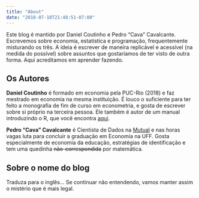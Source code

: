 ```yaml
---
title: "About"
date: "2018-07-18T21:48:51-07:00"
---
```


Este blog é mantido por Daniel Coutinho e Pedro "Cava" Cavalcante. Escrevemos sobre economia, estatística e programação, frequentemente misturando os três. A ideia é escrever de maneira replicável e acessível (na medida do possível) sobre assuntos que gostaríamos de ter visto de outra forma. Aqui acreditamos em aprender fazendo.

## Os Autores

**Daniel Coutinho** é formado em economia pela PUC-Rio (2018) e faz mestrado em economia na mesma instituição. É louco o suficiente para ter feito a monografia de fim de curso em econometria, e gosta de escrever sobre si próprio na terceira pessoa. Ele também é autor de um manual introduzindo o R, que você encontra [aqui](https://danmrc.github.io/R-para-Economistas/). 

**Pedro "Cava" Cavalcante** é Cientista de Dados na [Mutual](https://mutual.club/) e nas horas vagas luta para concluir a graduação em Economia na UFF. Gosta especialmente de economia da educação, estratégias de identificação e tem uma quedinha ~~não-correspondida~~ por matemática. 

## Sobre o nome do blog

Traduza para o inglês... Se continuar não entendendo, vamos manter assim o mistério que é mais legal.
